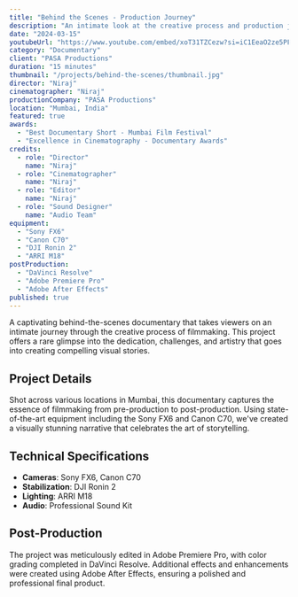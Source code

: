 ```yaml
---
title: "Behind the Scenes - Production Journey"
description: "An intimate look at the creative process and production journey of our latest projects, showcasing the dedication and artistry behind every frame."
date: "2024-03-15"
youtubeUrl: "https://www.youtube.com/embed/xoT31TZCezw?si=iC1EeaO2ze5PFsIG"
category: "Documentary"
client: "PASA Productions"
duration: "15 minutes"
thumbnail: "/projects/behind-the-scenes/thumbnail.jpg"
director: "Niraj"
cinematographer: "Niraj"
productionCompany: "PASA Productions"
location: "Mumbai, India"
featured: true
awards:
  - "Best Documentary Short - Mumbai Film Festival"
  - "Excellence in Cinematography - Documentary Awards"
credits:
  - role: "Director"
    name: "Niraj"
  - role: "Cinematographer"
    name: "Niraj"
  - role: "Editor"
    name: "Niraj"
  - role: "Sound Designer"
    name: "Audio Team"
equipment:
  - "Sony FX6"
  - "Canon C70"
  - "DJI Ronin 2"
  - "ARRI M18"
postProduction:
  - "DaVinci Resolve"
  - "Adobe Premiere Pro"
  - "Adobe After Effects"
published: true
---
```


A captivating behind-the-scenes documentary that takes viewers on an intimate journey through the creative process of filmmaking. This project offers a rare glimpse into the dedication, challenges, and artistry that goes into creating compelling visual stories.

## Project Details

Shot across various locations in Mumbai, this documentary captures the essence of filmmaking from pre-production to post-production. Using state-of-the-art equipment including the Sony FX6 and Canon C70, we've created a visually stunning narrative that celebrates the art of storytelling.

## Technical Specifications

- **Cameras**: Sony FX6, Canon C70
- **Stabilization**: DJI Ronin 2
- **Lighting**: ARRI M18
- **Audio**: Professional Sound Kit

## Post-Production

The project was meticulously edited in Adobe Premiere Pro, with color grading completed in DaVinci Resolve. Additional effects and enhancements were created using Adobe After Effects, ensuring a polished and professional final product. 